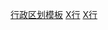 {{template category
|type = 信息框
}}

[[Category:行政区划模板|]]
[[Category:地理信息框模板|X行]]
[[Category:政治及政府訊息框模板|X行]]